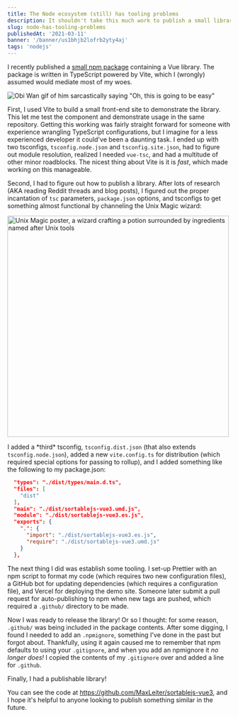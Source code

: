 ```yaml
---
title: The Node ecosystem (still) has tooling problems
description: It shouldn't take this much work to publish a small library
slug: node-has-tooling-problems
publishedAt: '2021-03-11'
banner: '/banner/us1bhjb2lofrb2yty4aj'
tags: 'nodejs'
---
```


I recently published a [small npm package](https://github.com/maxleiter/sortablejs-vue3) containing a Vue library. The package is written in TypeScript powered by Vite, which I (wrongly) assumed would mediate most of my woes.

![Obi Wan gif of him sarcastically saying "Oh, this is going to be easy"](/blog/node-tooling/obiwan.gif)

First, I used Vite to build a small front-end site to demonstrate the library. This let me test the component and demonstrate usage in the same repository. Getting this working was fairly straight forward for someone with experience wrangling TypeScript configurations, but I imagine for a less experienced developer it could've been a daunting task. I ended up with two tsconfigs, `tsconfig.node.json` and `tsconfig.site.json`, had to figure out module resolution, realized I needed `vue-tsc`, and had a multitude of other minor roadblocks. The nicest thing about Vite is it is _fast_, which made working on this manageable.

Second, I had to figure out how to publish a library. After lots of research (AKA reading Reddit threads and blog posts), I figured out the proper incantation of `tsc` parameters, `package.json` options, and tsconfigs to get something almost functional by channeling the Unix Magic wizard:

<img
  src="/blog/node-tooling/unix-poster.jpg"
  alt="Unix Magic poster, a wizard crafting a potion surrounded by ingredients named after Unix tools"
  height="500"
/>

I added a \*third\* tsconfig, `tsconfig.dist.json` (that also extends `tsconfig.node.json`), added a new `vite.config.ts` for distribution (which required special options for passing to rollup), and I added something like the following to my package.json:

```json
  "types": "./dist/types/main.d.ts",
  "files": [
    "dist"
  ],
  "main": "./dist/sortablejs-vue3.umd.js",
  "module": "./dist/sortablejs-vue3.es.js",
  "exports": {
    ".": {
      "import": "./dist/sortablejs-vue3.es.js",
      "require": "./dist/sortablejs-vue3.umd.js"
    }
  },
```

The next thing I did was establish some tooling. I set-up Prettier with an npm script to format my code (which requires two new configuration files), a GitHub bot for updating dependencies (which requires a configuration file), and Vercel for deploying the demo site. Someone later submit a pull request for auto-publishing to npm when new tags are pushed, which required a `.github/` directory to be made.

Now I was ready to release the library! Or so I thought: for some reason, `.github/` was being included in the package contents. After some digging, I found I needed to add an `.npmignore`, something I've done in the past but forgot about. Thankfully, using it again caused me to remember that npm defaults to using your `.gitignore`, and when you add an npmignore it _no longer does!_ I copied the contents of my `.gitignore` over and added a line for `.github`.

Finally, I had a publishable library!

You can see the code at https://github.com/MaxLeiter/sortablejs-vue3, and I hope it's helpful to anyone looking to publish something similar in the future.
